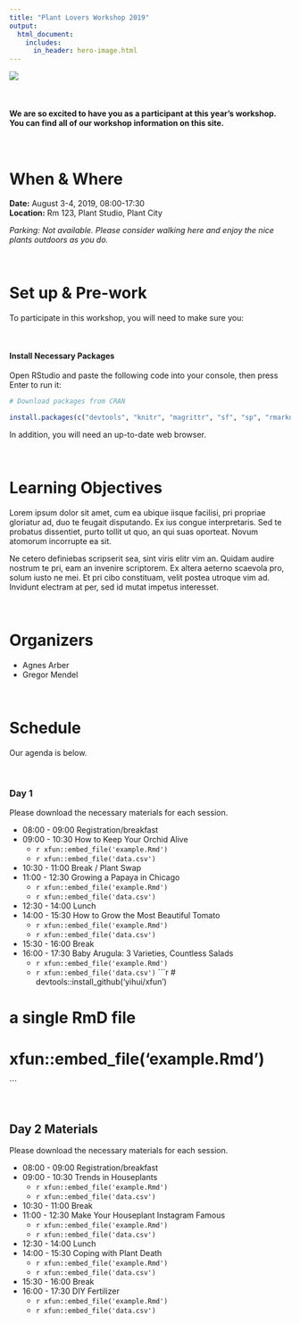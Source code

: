 ```yaml
---
title: "Plant Lovers Workshop 2019"
output:
  html_document:
    includes:
      in_header: hero-image.html
---
```


![](https://images.unsplash.com/photo-1463936575829-25148e1db1b8?ixlib=rb-1.2.1&ixid=eyJhcHBfaWQiOjEyMDd9&auto=format&fit=crop&w=1990&q=80)

<br>

#### We are so excited to have you as a participant at this year's workshop. You can find all of our workshop information on this site.  

<br>

# When & Where

**Date:** August 3-4, 2019, 08:00-17:30  
**Location:** Rm 123, Plant Studio, Plant City

*Parking: Not available. Please consider walking here and enjoy the nice plants outdoors as you do.*  


<br>


# Set up & Pre-work

To participate in this workshop, you will need to make sure you:  


<br>



#### Install Necessary Packages
Open RStudio and paste the following code into your console, then press Enter to run it:


```r
# Download packages from CRAN

install.packages(c("devtools", "knitr", "magrittr", "sf", "sp", "rmarkdown", "usethis", "osmdata"))

```


In addition, you will need an up-to-date web browser.  

<br>



# Learning Objectives

Lorem ipsum dolor sit amet, cum ea ubique iisque facilisi, pri propriae gloriatur ad, duo te feugait disputando. Ex ius congue interpretaris. Sed te probatus dissentiet, purto tollit ut quo, an qui suas oporteat. Novum atomorum incorrupte ea sit.  

Ne cetero definiebas scripserit sea, sint viris elitr vim an. Quidam audire nostrum te pri, eam an invenire scriptorem. Ex altera aeterno scaevola pro, solum iusto ne mei. Et pri cibo constituam, velit postea utroque vim ad. Invidunt electram at per, sed id mutat impetus interesset.  


<br>

# Organizers

* Agnes Arber
* Gregor Mendel


<br>

# Schedule

Our agenda is below. 

<br>

### Day 1

Please download the necessary materials for each session. 

* 08:00 - 09:00 Registration/breakfast
* 09:00 - 10:30 How to Keep Your Orchid Alive
    + `r xfun::embed_file('example.Rmd')`  
    + `r xfun::embed_file('data.csv')`  
* 10:30 - 11:00 Break / Plant Swap
* 11:00 - 12:30 Growing a Papaya in Chicago
    + `r xfun::embed_file('example.Rmd')`  
    + `r xfun::embed_file('data.csv')`  
* 12:30 - 14:00 Lunch
* 14:00 - 15:30 How to Grow the Most Beautiful Tomato
    + `r xfun::embed_file('example.Rmd')`  
    + `r xfun::embed_file('data.csv')`  
* 15:30 - 16:00 Break
* 16:00 - 17:30 Baby Arugula: 3 Varieties, Countless Salads
    + `r xfun::embed_file('example.Rmd')`  
    + `r xfun::embed_file('data.csv')` 
```r

# devtools::install_github('yihui/xfun')

# a single RmD file
# xfun::embed_file('example.Rmd')
```


<br>


## Day 2 Materials

Please download the necessary materials for each session. 

* 08:00 - 09:00 Registration/breakfast
* 09:00 - 10:30 Trends in Houseplants
    + `r xfun::embed_file('example.Rmd')`  
    + `r xfun::embed_file('data.csv')` 
* 10:30 - 11:00 Break
* 11:00 - 12:30 Make Your Houseplant Instagram Famous
    + `r xfun::embed_file('example.Rmd')`  
    + `r xfun::embed_file('data.csv')` 
* 12:30 - 14:00 Lunch
* 14:00 - 15:30 Coping with Plant Death
    + `r xfun::embed_file('example.Rmd')`  
    + `r xfun::embed_file('data.csv')` 
* 15:30 - 16:00 Break
* 16:00 - 17:30 DIY Fertilizer
    + `r xfun::embed_file('example.Rmd')`  
    + `r xfun::embed_file('data.csv')` 


